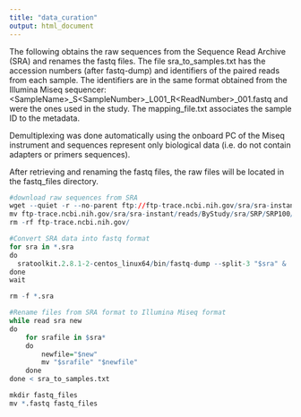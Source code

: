 ```yaml
---
title: "data_curation"
output: html_document
---
```


The following obtains the raw sequences from the Sequence Read Archive (SRA) and renames the fastq files. The file sra_to_samples.txt has the accession numbers (after fastq-dump) and identifiers of the paired reads from each sample. The identifiers are in the same format obtained from the Illumina Miseq sequencer: \<SampleName>_S\<SampleNumber>_L001_R\<ReadNumber>_001.fastq and were the ones used in the study. The mapping_file.txt associates the sample ID to the metadata.

Demultiplexing was done automatically using the onboard PC of the Miseq instrument and sequences represent only biological data (i.e. do not contain adapters or primers sequences). 

After retrieving and renaming the fastq files, the raw files will be located in the fastq_files directory.

```r
#download raw sequences from SRA
wget --quiet -r --no-parent ftp://ftp-trace.ncbi.nih.gov/sra/sra-instant/reads/ByStudy/sra/SRP/SRP100/SRP100776/
mv ftp-trace.ncbi.nih.gov/sra/sra-instant/reads/ByStudy/sra/SRP/SRP100/SRP100776/*/*.sra ./
rm -rf ftp-trace.ncbi.nih.gov/

#Convert SRA data into fastq format
for sra in *.sra
do
  sratoolkit.2.8.1-2-centos_linux64/bin/fastq-dump --split-3 "$sra" &
done
wait

rm -f *.sra

#Rename files from SRA format to Illumina Miseq format
while read sra new
do
    for srafile in $sra*
    do
        newfile="$new"
        mv "$srafile" "$newfile" 
    done
done < sra_to_samples.txt

mkdir fastq_files
mv *.fastq fastq_files
```